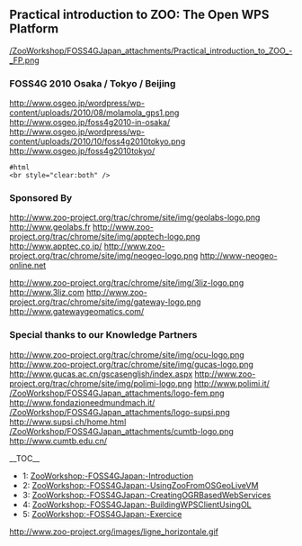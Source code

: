 
== Practical introduction to ZOO: The Open WPS Platform ==

[[/ZooWorkshop/FOSS4GJapan_attachments/Practical_introduction_to_ZOO_-_FP.png]]

=== FOSS4G 2010 Osaka / Tokyo / Beijing ===


[[http://www.osgeo.jp/wordpress/wp-content/uploads/2010/08/molamola_gps1.png]]
http://www.osgeo.jp/foss4g2010-in-osaka/
[[http://www.osgeo.jp/wordpress/wp-content/uploads/2010/10/foss4g2010tokyo.png]]
http://www.osgeo.jp/foss4g2010tokyo/

<pre>
#html
<br style="clear:both" />
</pre>

=== Sponsored By ===

[[http://www.zoo-project.org/trac/chrome/site/img/geolabs-logo.png]]
http://www.geolabs.fr
[[http://www.zoo-project.org/trac/chrome/site/img/apptech-logo.png]]
http://www.apptec.co.jp/
[[http://www.zoo-project.org/trac/chrome/site/img/neogeo-logo.png]]
http://www-neogeo-online.net

  

[[http://www.zoo-project.org/trac/chrome/site/img/3liz-logo.png]]
http://www.3liz.com
[[http://www.zoo-project.org/trac/chrome/site/img/gateway-logo.png]]
http://www.gatewaygeomatics.com/

  
=== Special thanks to our Knowledge Partners ===

[[http://www.zoo-project.org/trac/chrome/site/img/ocu-logo.png]]
[[http://www.zoo-project.org/trac/chrome/site/img/gucas-logo.png]]
http://www.gucas.ac.cn/gscasenglish/index.aspx
[[http://www.zoo-project.org/trac/chrome/site/img/polimi-logo.png]]
http://www.polimi.it/
[[/ZooWorkshop/FOSS4GJapan_attachments/logo-fem.png]]
http://www.fondazioneedmundmach.it/
[[/ZooWorkshop/FOSS4GJapan_attachments/logo-supsi.png]]
http://www.supsi.ch/home.html
[[/ZooWorkshop/FOSS4GJapan_attachments/cumtb-logo.png]]
http://www.cumtb.edu.cn/

  


__TOC__ 


* 1: [[ZooWorkshop:-FOSS4GJapan:-Introduction]]
* 2: [[ZooWorkshop:-FOSS4GJapan:-UsingZooFromOSGeoLiveVM]]
* 3: [[ZooWorkshop:-FOSS4GJapan:-CreatingOGRBasedWebServices]]
* 4: [[ZooWorkshop:-FOSS4GJapan:-BuildingWPSClientUsingOL]]
* 5: [[ZooWorkshop:-FOSS4GJapan:-Exercice]]

[[http://www.zoo-project.org/images/ligne_horizontale.gif]]




